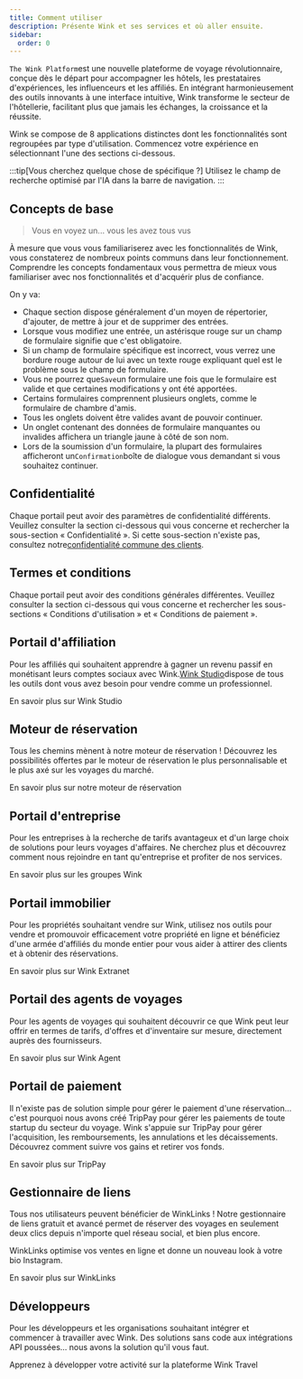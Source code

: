 ```yaml
---
title: Comment utiliser
description: Présente Wink et ses services et où aller ensuite.
sidebar:
  order: 0
---
```


`The Wink Platform`est une nouvelle plateforme de voyage révolutionnaire, conçue dès le départ pour accompagner les hôtels, les prestataires d'expériences, les influenceurs et les affiliés. En intégrant harmonieusement des outils innovants à une interface intuitive, Wink transforme le secteur de l'hôtellerie, facilitant plus que jamais les échanges, la croissance et la réussite.

Wink se compose de 8 applications distinctes dont les fonctionnalités sont regroupées par type d'utilisation.
Commencez votre expérience en sélectionnant l'une des sections ci-dessous.

:::tip\[Vous cherchez quelque chose de spécifique ?]
Utilisez le champ de recherche optimisé par l'IA dans la barre de navigation.
:::

## Concepts de base

> Vous en voyez un... vous les avez tous vus

À mesure que vous vous familiariserez avec les fonctionnalités de Wink, vous constaterez de nombreux points communs dans leur fonctionnement.
Comprendre les concepts fondamentaux vous permettra de mieux vous familiariser avec nos fonctionnalités et d'acquérir plus de confiance.

On y va:

* Chaque section dispose généralement d'un moyen de répertorier, d'ajouter, de mettre à jour et de supprimer des entrées.
* Lorsque vous modifiez une entrée, un astérisque rouge<Badge text="*" variant="danger" size="large" />
  sur un champ de formulaire signifie que c'est obligatoire.
* Si un champ de formulaire spécifique est incorrect, vous verrez une bordure rouge autour de lui avec un texte rouge expliquant quel est le problème sous le champ de formulaire.
* Vous ne pourrez que`Save`un formulaire une fois que le formulaire est valide et que certaines modifications y ont été apportées.
* Certains formulaires comprennent plusieurs onglets, comme le formulaire de chambre d'amis.
* Tous les onglets doivent être valides avant de pouvoir continuer.
* Un onglet contenant des données de formulaire manquantes ou invalides affichera un triangle jaune<Badge text="⚠️" variant="caution" size="large" />
  à côté de son nom.
* Lors de la soumission d'un formulaire, la plupart des formulaires afficheront un`Confirmation`boîte de dialogue vous demandant si vous souhaitez continuer.

## Confidentialité

Chaque portail peut avoir des paramètres de confidentialité différents. Veuillez consulter la section ci-dessous qui vous concerne et rechercher la sous-section « Confidentialité ». Si cette sous-section n'existe pas, consultez notre[confidentialité commune des clients](/booking-engine/privacy).

## Termes et conditions

Chaque portail peut avoir des conditions générales différentes. Veuillez consulter la section ci-dessous qui vous concerne et rechercher les sous-sections « Conditions d'utilisation » et « Conditions de paiement ».

## Portail d'affiliation

Pour les affiliés qui souhaitent apprendre à gagner un revenu passif en monétisant leurs comptes sociaux avec Wink.[Wink Studio](https://studio.wink.travel)dispose de tous les outils dont vous avez besoin pour vendre comme un professionnel.

<LinkButton href="/studio/what-is-studio">
  En savoir plus sur Wink Studio
</LinkButton>


## Moteur de réservation

Tous les chemins mènent à notre moteur de réservation ! Découvrez les possibilités offertes par le moteur de réservation le plus personnalisable et le plus axé sur les voyages du marché.

<LinkButton href="/booking-engine/in-a-nutshell">
  En savoir plus sur notre moteur de réservation
</LinkButton>


## Portail d'entreprise

Pour les entreprises à la recherche de tarifs avantageux et d'un large choix de solutions pour leurs voyages d'affaires. Ne cherchez plus et découvrez comment nous rejoindre en tant qu'entreprise et profiter de nos services.

<LinkButton href="/corporate/what-is-group">
  En savoir plus sur les groupes Wink
</LinkButton>


## Portail immobilier

Pour les propriétés souhaitant vendre sur Wink, utilisez nos outils pour vendre et promouvoir efficacement votre propriété en ligne et bénéficiez d'une armée d'affiliés du monde entier pour vous aider à attirer des clients et à obtenir des réservations.

<LinkButton href="/extranet/what-is-extranet">
  En savoir plus sur Wink Extranet
</LinkButton>


## Portail des agents de voyages

Pour les agents de voyages qui souhaitent découvrir ce que Wink peut leur offrir en termes de tarifs, d'offres et d'inventaire sur mesure, directement auprès des fournisseurs.

<LinkButton href="/travel-agent/what-is-agent">
  En savoir plus sur Wink Agent
</LinkButton>


## Portail de paiement

Il n'existe pas de solution simple pour gérer le paiement d'une réservation… c'est pourquoi nous avons créé TripPay pour gérer les paiements de toute startup du secteur du voyage. Wink s'appuie sur TripPay pour gérer l'acquisition, les remboursements, les annulations et les décaissements.
Découvrez comment suivre vos gains et retirer vos fonds.

<LinkButton href="/payment/what-is-trip-pay">
  En savoir plus sur TripPay
</LinkButton>


## Gestionnaire de liens

Tous nos utilisateurs peuvent bénéficier de WinkLinks ! Notre gestionnaire de liens gratuit et avancé permet de réserver des voyages en seulement deux clics depuis n'importe quel réseau social, et bien plus encore.

WinkLinks optimise vos ventes en ligne et donne un nouveau look à votre bio Instagram.

<LinkButton href="/link-manager/wink-links">
  En savoir plus sur WinkLinks
</LinkButton>


## Développeurs

Pour les développeurs et les organisations souhaitant intégrer et commencer à travailler avec Wink. Des solutions sans code aux intégrations API poussées… nous avons la solution qu'il vous faut.

<LinkButton href="/developers/build-on-wink">
  Apprenez à développer votre activité sur la plateforme Wink Travel
</LinkButton>


